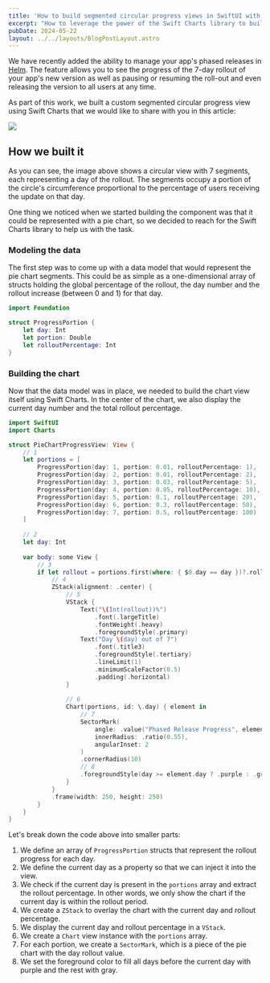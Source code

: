 ```yaml
---
title: 'How to build segmented circular progress views in SwiftUI with Swift Charts'
excerpt: "How to leverage the power of the Swift Charts library to build circular progress views in SwiftUI."
pubDate: 2024-05-22
layout: ../../layouts/BlogPostLayout.astro
---
```


We have recently added the ability to manage your app's phased releases in [Helm](). The feature allows you to see the progress of the 7-day rollout of your app's new version as well as pausing or resuming the roll-out and even releasing the version to all users at any time.

As part of this work, we built a custom segmented circular progress view using Swift Charts that we would like to share with you in this article:

![](/assets/posts/swiftui-charts-progress-views/progress.webp)

## How we built it

As you can see, the image above shows a circular view with 7 segments, each representing a day of the rollout. The segments occupy a portion of the circle's circumference proportional to the percentage of users receiving the update on that day.

One thing we noticed when we started building the component was that it could be represented with a pie chart, so we decided to reach for the Swift Charts library to help us with the task.

### Modeling the data

The first step was to come up with a data model that would represent the pie chart segments. This could be as simple as a one-dimensional array of structs holding the global percentage of the rollout, the day number and the rollout increase (between 0 and 1) for that day.

```swift:ProgressPortion.swift
import Foundation

struct ProgressPortion {
    let day: Int
    let portion: Double
    let rolloutPercentage: Int
}
```

### Building the chart

Now that the data model was in place, we needed to build the chart view itself using Swift Charts. In the center of the chart, we also display the current day number and the total rollout percentage.

```swift:ProgressChart.swift
import SwiftUI
import Charts

struct PieChartProgressView: View {
    // 1
    let portions = [
        ProgressPortion(day: 1, portion: 0.01, rolloutPercentage: 1),
        ProgressPortion(day: 2, portion: 0.01, rolloutPercentage: 2),
        ProgressPortion(day: 3, portion: 0.03, rolloutPercentage: 5),
        ProgressPortion(day: 4, portion: 0.05, rolloutPercentage: 10),
        ProgressPortion(day: 5, portion: 0.1, rolloutPercentage: 20),
        ProgressPortion(day: 6, portion: 0.3, rolloutPercentage: 50),
        ProgressPortion(day: 7, portion: 0.5, rolloutPercentage: 100)
    ]
    
    // 2
    let day: Int
    
    var body: some View {
        // 3
        if let rollout = portions.first(where: { $0.day == day })?.rolloutPercentage {
            // 4
            ZStack(alignment: .center) {
                // 5
                VStack {
                    Text("\(Int(rollout))%")
                        .font(.largeTitle)
                        .fontWeight(.heavy)
                        .foregroundStyle(.primary)
                    Text("Day \(day) out of 7")
                        .font(.title3)
                        .foregroundStyle(.tertiary)
                        .lineLimit(1)
                        .minimumScaleFactor(0.5)
                        .padding(.horizontal)
                }
                
                // 6
                Chart(portions, id: \.day) { element in
                    // 7
                    SectorMark(
                        angle: .value("Phased Release Progress", element.portion),
                        innerRadius: .ratio(0.55),
                        angularInset: 2
                    )
                    .cornerRadius(10)
                    // 8
                    .foregroundStyle(day >= element.day ? .purple : .gray.opacity(0.3))
                }
            }
            .frame(width: 250, height: 250)
        }
    }
}
```

Let's break down the code above into smaller parts:

1. We define an array of `ProgressPortion` structs that represent the rollout progress for each day.
2. We define the current day as a property so that we can inject it into the view.
3. We check if the current day is present in the `portions` array and extract the rollout percentage. In other words, we only show the chart if the current day is within the rollout period.
4. We create a `ZStack` to overlay the chart with the current day and rollout percentage.
5. We display the current day and rollout percentage in a `VStack`.
6. We create a `Chart` view instance with the `portions` array.
7. For each portion, we create a `SectorMark`, which is a piece of the pie chart with the day rollout value.
8. We set the foreground color to fill all days before the current day with purple and the rest with gray.